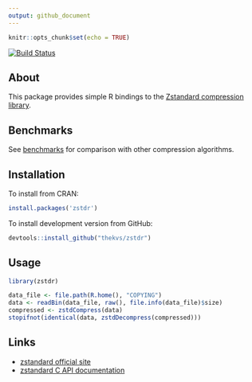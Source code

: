 ```yaml
---
output: github_document
---
```


```r
knitr::opts_chunk$set(echo = TRUE)
```
[![Build Status](https://travis-ci.org/thekvs/zstdr.svg?branch=master)](https://travis-ci.org/thekvs/zstdr)

## About
This package provides simple R bindings to the [Zstandard compression library](http://facebook.github.io/zstd/).

## Benchmarks
See [benchmarks](Benchmarks.md) for comparison with other compression algorithms.

## Installation
To install from CRAN:
```r
install.packages('zstdr')
```
To install development version from GitHub:
```r
devtools::install_github("thekvs/zstdr")
```

## Usage
```r
library(zstdr)

data_file <- file.path(R.home(), "COPYING")
data <- readBin(data_file, raw(), file.info(data_file)$size)
compressed <- zstdCompress(data)
stopifnot(identical(data, zstdDecompress(compressed)))
```

## Links
* [zstandard official site](http://facebook.github.io/zstd/)
* [zstandard C API documentation](http://facebook.github.io/zstd/zstd_manual.html)
